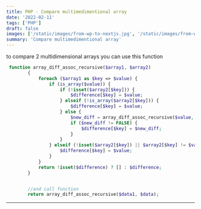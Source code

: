 ```yaml
---
title: PHP - Compare multimedimentional array
date: '2022-02-11'
tags: ['PHP']
draft: false
images: ['/static/images/from-wp-to-nextjs.jpg', '/static/images/from-wp-to-nextjs.jpg']
summary: 'Compare multimedimentional array'
---
```


to compare 2 multidimensional arrays you can use this function

```php
 function array_diff_assoc_recursive($array1, $array2)
        {
            foreach ($array1 as $key => $value) {
                if (is_array($value)) {
                    if (!isset($array2[$key])) {
                        $difference[$key] = $value;
                    } elseif (!is_array($array2[$key])) {
                        $difference[$key] = $value;
                    } else {
                        $new_diff = array_diff_assoc_recursive($value, $array2[$key]);
                        if ($new_diff != FALSE) {
                            $difference[$key] = $new_diff;
                        }
                    }
                } elseif (!isset($array2[$key]) || $array2[$key] != $value) {
                    $difference[$key] = $value;
                }
            }
            return !isset($difference) ? [] : $difference;
        }


        //and call function
        return array_diff_assoc_recursive($data1, $data);

```

---
